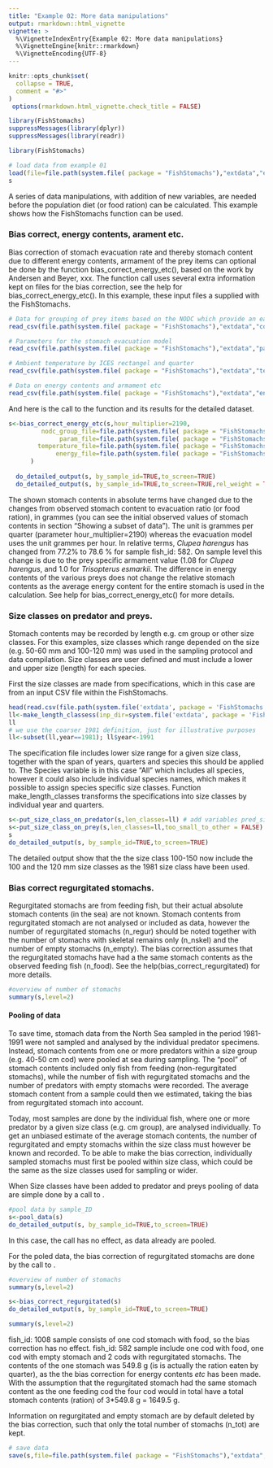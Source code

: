 ```yaml
---
title: "Example 02: More data manipulations"
output: rmarkdown::html_vignette
vignette: >
  %\VignetteIndexEntry{Example 02: More data manipulations}
  %\VignetteEngine{knitr::rmarkdown}
  %\VignetteEncoding{UTF-8}
---
```


```r
knitr::opts_chunk$set(
  collapse = TRUE,
  comment = "#>"
)
 options(rmarkdown.html_vignette.check_title = FALSE)
```

```r
library(FishStomachs)
suppressMessages(library(dplyr))
suppressMessages(library(readr))
```



```r

library(FishStomachs)

# load data from example 01
load(file=file.path(system.file( package = "FishStomachs"),"extdata","ex01.Rdata"))
s
```

A series of data manipulations, with addition of new variables, are needed before the population diet (or food ration) can be calculated. This example shows how the FishStomachs function can be used.


### Bias correct, energy contents, arament etc.

Bias correction of stomach evacuation rate and thereby stomach content due to different energy contents, armament of the prey items can optional be done by the function bias_correct_energy_etc(), based on the work by Andersen and Beyer, xxx. The function call uses several extra information kept on files for the bias correction, see the help for bias_correct_energy_etc(). In this example, these input files a supplied with the FishStomachs. 


```r
# Data for grouping of prey items based on the NODC which provide an easy grouping.  
read_csv(file.path(system.file( package = "FishStomachs"),"extdata","consum_nodc.csv"))

# Parameters for the stomach evacuation model
read_csv(file.path(system.file( package = "FishStomachs"),"extdata","parameters.csv"))

# Ambient temperature by ICES rectangel and quarter
read_csv(file.path(system.file( package = "FishStomachs"),"extdata","temperature.csv"))

# Data on energy contents and armament etc
read_csv(file.path(system.file( package = "FishStomachs"),"extdata","energy_density_and_armament.csv"))

```

And here is the call to the function and its results for the detailed dataset.

```r
s<-bias_correct_energy_etc(s,hour_multiplier=2190,
         nodc_group_file=file.path(system.file( package = "FishStomachs"),"extdata","consum_nodc.csv"),
              param_file=file.path(system.file( package = "FishStomachs"),"extdata","parameters.csv"),
        temperature_file=file.path(system.file( package = "FishStomachs"),"extdata","temperature.csv"),
             energy_file=file.path(system.file( package = "FishStomachs"),"extdata","energy_density_and_armament.csv")
      )
      
  do_detailed_output(s, by_sample_id=TRUE,to_screen=TRUE)
  do_detailed_output(s, by_sample_id=TRUE,to_screen=TRUE,rel_weight = TRUE)

```

The shown stomach contents in absolute terms have changed due to the changes from  observed stomach content to evacuation ratio (or food ration), in grammes (you can see the initial observed values of stomach contents in section "Showing a subset of data"). The unit is grammes per quarter (parameter hour_multiplier=2190) whereas the evacuation model uses the unit grammes per hour.  In relative terms, *Clupea harengus* has changed from  77.2% to 78.6 % for sample fish_id: 582. On sample level this change is due to the prey specific armament value (1.08 for *Clupea harengus*, and 1.0 for *Trisopterus esmarkii*. The difference in energy contents of the various preys does not change the relative stomach contents as the average energy content for the entire stomach is used in the calculation. See help for bias_correct_energy_etc() for more details. 

### Size classes on predator and preys.
Stomach contents may be recorded by length e.g. cm group or other size classes. For this examples, size classes which range depended on the size (e.g. 50-60 mm and 100-120 mm) was used in the sampling protocol and data compilation. Size classes are user defined and must include a lower and upper size (length) for each species. 

First the size classes are made from specifications, which in this case are from an input CSV file within the FishStomachs. 


```r
head(read.csv(file.path(system.file('extdata', package = 'FishStomachs'),'length_classes_config.csv')))
ll<-make_length_classess(inp_dir=system.file('extdata', package = 'FishStomachs'),inp_file='length_classes_config.csv')
ll
# we use the coarser 1981 definition, just for illustrative purposes
ll<-subset(ll,year==1981); ll$year<-1991 
```

The specification file includes lower size range for a given size class, together with the span of years, quarters and species this should be applied to. The Species variable is in this case "All" which includes all species, however it could also include individual species names, which makes it possible to assign species specific size classes.
Function make_length_classes transforms the specifications into size classes by individual year and quarters.


```r
s<-put_size_class_on_predator(s,len_classes=ll) # add variables pred_size_class and pred_size.
s<-put_size_class_on_prey(s,len_classes=ll,too_small_to_other = FALSE)     # add variables prey_size_class and prey_size.
s
do_detailed_output(s, by_sample_id=TRUE,to_screen=TRUE)

```
The detailed output show that the the size class 100-150 now include the 100 and the 120 mm size classes as the 1981 size class have been used.  

### Bias correct regurgitated stomachs.

Regurgitated stomachs are from feeding fish, but their actual absolute stomach contents (in the sea) are not known. Stomach contents from regurgitated stomach are not analysed or included as data, however the number of regurgitated stomachs (n_regur) should be noted together with the number of stomachs with skeletal remains only (n_nskel) and the number of empty stomachs (n_empty). The bias correction assumes that the regurgitated stomachs have had a the same stomach contents as the observed feeding fish (n_food).  See the help(bias_correct_regurgitated) for more details.

```r
#overview of number of stomachs
summary(s,level=2)
```


#### Pooling of data
To save time, stomach data from the North Sea sampled in the period 1981-1991 were not sampled and analysed by the individual predator specimens. Instead, stomach contents from one or more predators within a size group (e.g. 40-50 cm cod) were pooled at sea during sampling. The "pool" of stomach contents included only fish from feeding (non-regurgitated stomachs), while the number of fish with regurgitated stomachs and the number of predators with empty stomachs were recorded. The average stomach content from  a sample could then we estimated, taking the bias from regurgitated stomach into account.

Today, most samples are done by the individual fish, where one or more predator by a given size class (e.g. cm group), are analysed individually. To get an unbiased estimate of the average stomach contents, the number of regurgitated and empty stomachs within the size class must however be known and recorded. To be able to make the bias correction, individually sampled stomachs must first be pooled within size class, which could be the same as the size classes used for sampling or wider.

When Size classes have been added to predator and preys pooling of data are simple done by a call to \code{pool_data}.


```r
#pool data by sample_ID
s<-pool_data(s)
do_detailed_output(s, by_sample_id=TRUE,to_screen=TRUE)
```
In this case, the call has no effect, as data already are pooled.

For the poled data, the bias correction of regurgitated stomachs are done by the call to \code{bias_correct_regurgitated}. 
```r
#overview of number of stomachs
summary(s,level=2)

s<-bias_correct_regurgitated(s)
do_detailed_output(s, by_sample_id=TRUE,to_screen=TRUE)

summary(s,level=2)
```

fish_id: 1008 sample consists of one cod stomach with food, so the bias correction has no effect.
fish_id: 582 sample include one cod with food, one cod with empty stomach and 2 cods with regurgitated stomachs. The contents of the one stomach was  549.8 g (is is actually the ration eaten by quarter),
as the the bias correction for energy contents *etc* has been made. With the assumption that the regurgitated stomach had the same stomach content as the one feeding cod the four cod would in total have a total stomach contents (ration) of 3*549.8 g = 1649.5 g.

Information on regurgitated and empty stomach are by default deleted by the bias correction, such that only the total number of stomachs (n_tot) are kept.


```r
# save data
save(s,file=file.path(system.file( package = "FishStomachs"),"extdata","ex02.Rdata"))
```



